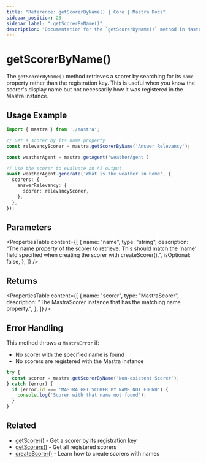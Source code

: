 ```yaml
---
title: "Reference: getScorerByName() | Core | Mastra Docs"
sidebar_position: 23
sidebar_label: ".getScorerByName()"
description: "Documentation for the `getScorerByName()` method in Mastra, which retrieves a scorer by its name property rather than registration key."
---
```


# getScorerByName()

The `getScorerByName()` method retrieves a scorer by searching for its `name` property rather than the registration key. This is useful when you know the scorer's display name but not necessarily how it was registered in the Mastra instance.

## Usage Example

```typescript
import { mastra } from './mastra';

// Get a scorer by its name property
const relevancyScorer = mastra.getScorerByName('Answer Relevancy');

const weatherAgent = mastra.getAgent('weatherAgent')

// Use the scorer to evaluate an AI output
await weatherAgent.generate('What is the weather in Rome', {
  scorers: {
    answerRelevancy: {
      scorer: relevancyScorer,
    },
  },
});
```

## Parameters

<PropertiesTable
  content={[
    {
      name: "name",
      type: "string",
      description: "The name property of the scorer to retrieve. This should match the 'name' field specified when creating the scorer with createScorer().",
      isOptional: false,
    },
  ]}
/>

## Returns

<PropertiesTable
  content={[
    {
      name: "scorer",
      type: "MastraScorer",
      description: "The MastraScorer instance that has the matching name property.",
    },
  ]}
/>

## Error Handling

This method throws a `MastraError` if:
- No scorer with the specified name is found
- No scorers are registered with the Mastra instance

```typescript
try {
  const scorer = mastra.getScorerByName('Non-existent Scorer');
} catch (error) {
  if (error.id === 'MASTRA_GET_SCORER_BY_NAME_NOT_FOUND') {
    console.log('Scorer with that name not found');
  }
}
```

## Related

- [getScorer()](../../reference/core/getScorer) - Get a scorer by its registration key
- [getScorers()](../../reference/core/getScorers) - Get all registered scorers
- [createScorer()](../../reference/scorers/create-scorer) - Learn how to create scorers with names
